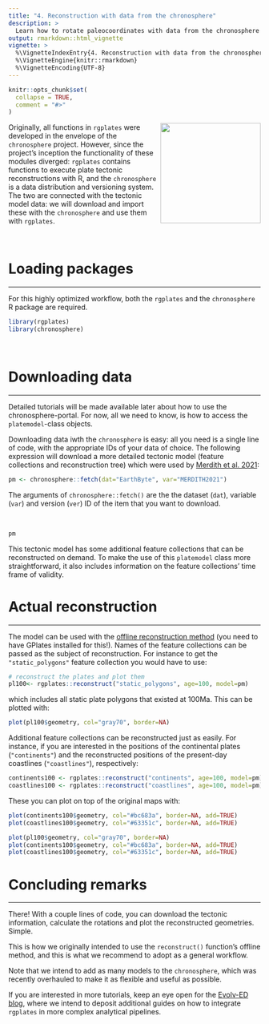 ```yaml
---
title: "4. Reconstruction with data from the chronosphere"
description: >
  Learn how to rotate paleocoordinates with data from the chronosphere
output: rmarkdown::html_vignette
vignette: >
  %\VignetteIndexEntry{4. Reconstruction with data from the chronosphere}
  %\VignetteEngine{knitr::rmarkdown}
  %\VignetteEncoding{UTF-8}
---
```


```r
knitr::opts_chunk$set(
  collapse = TRUE,
  comment = "#>"
)
```


<a href="https://chronosphere.info"><img src="https://chronosphere.info/images/chronosphere/chronosphere_500.png" width=200 align="right"></a>

Originally, all functions in `rgplates` were developed in the envelope of the `chronosphere` project. However, since the project's inception the functionality of these modules diverged: `rgplates` contains functions to execute plate tectonic reconstructions with R, and the `chronosphere` is a data distribution and versioning system. The two are connected with the tectonic model data: we will download and import these with the `chronosphere` and use them with `rgplates`. 


<br>


# Loading packages

* * *

For this highly optimized workflow, both the `rgplates` and the `chronosphere` R package are required.

```r
library(rgplates)
library(chronosphere)
```

<br>

# Downloading data 

* * * 

Detailed tutorials will be made available later about how to use the chronosphere-portal. For now, all we need to know, is how to access the `platemodel`-class objects.

Downloading data iwth the `chronosphere` is easy: all you need is a single line of code, with the appropriate IDs of your data of choice. The following expression will download a more detailed tectonic model (feature collections and reconstruction tree) which were used by [Merdith et al. 2021](https://www.sciencedirect.com/science/article/abs/pii/S0012825220305237):

```r
pm <- chronosphere::fetch(dat="EarthByte", var="MERDITH2021")
```

The arguments of `chronosphere::fetch()` are the the dataset (`dat`), variable (`var`) and version (`ver`) ID of the item that you want to download.

<br>

```r
pm
```

This tectonic model has some additional feature collections that can be reconstructed on demand. To make the use of this `platemodel` class more straightforward, it also includes information on the feature collections' time frame of validity.


# Actual reconstruction

* * *

The model can be used with the [offline reconstruction method](articles/3_offline_reconstruction.html) (you need to have GPlates installed for this!). Names of the feature collections can be passed as the subject of reconstruction. For instance to get the `"static_polygons"` feature collection you would have to use:


```r
# reconstruct the plates and plot them
pl100<- rgplates::reconstruct("static_polygons", age=100, model=pm)
```

which includes all static plate polygons that existed at 100Ma. This can be plotted with:

```r
plot(pl100$geometry, col="gray70", border=NA)
```

Additional feature collections can be reconstructed just as easily. For instance, if you are interested in the positions of the continental plates (`"continents"`) and the reconstructed positions of the present-day coastlines (`"coastlines"`), respectively:


```r
continents100 <- rgplates::reconstruct("continents", age=100, model=pm)
coastlines100 <- rgplates::reconstruct("coastlines", age=100, model=pm)
```


These you can plot on top of the original maps with:

```r
plot(continents100$geometry, col="#bc683a", border=NA, add=TRUE)
plot(coastlines100$geometry, col="#63351c", border=NA, add=TRUE)
```

```r
plot(pl100$geometry, col="gray70", border=NA)
plot(continents100$geometry, col="#bc683a", border=NA, add=TRUE)
plot(coastlines100$geometry, col="#63351c", border=NA, add=TRUE)
```


# Concluding remarks

* * *

There! With a couple lines of code, you can download the tectonic information, calculate the rotations and plot the reconstructed geometries. Simple.

This is how we originally intended to use the `reconstruct()` function's offline method, and this is what we recommend to adopt as a general workflow. 

Note that we intend to add as many models to the `chronosphere`, which was recently overhauled to make it as flexible and useful as possible. 


<div class="alert alert-primary" role="info">
If you are interested in more tutorials, keep an eye open for the [Evolv-ED blog](https://www.evolv-ed.net/), where we intend to deposit additional guides on how to integrate `rgplates` in more complex analytical pipelines.
</div>




